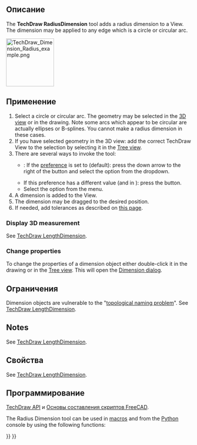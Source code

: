 <languages/>

{{Docnav/ru
|[[TechDraw_VerticalDimension/ru|Указать вертикальный размер]]
|[[TechDraw_DiameterDimension/ru|Указать диаметр]]
|[[TechDraw_Workbench/ru|Верстак "TechDraw"]]
|IconL=TechDraw_VerticalDimension.svg
|IconR=TechDraw_DiameterDimension.svg
|IconC=Workbench_TechDraw.svg
}}

{{GuiCommand/ru
|Name/ru=Указать радиус
|Name=TechDraw_RadiusDimension
|MenuLocation=TechDraw → Размеры → Указать радиус
|Workbenches=[[TechDraw_Workbench/ru|TechDraw]]
|SeeAlso=[[TechDraw_DiameterDimension/ru|Указать диаметр]]
}}

<span id="Description"></span>
==Описание==

The '''TechDraw RadiusDimension''' tool adds a radius dimension to a View. The dimension may be applied to any edge which is a circle or circular arc.

[[Image:TechDraw_Dimension_Radius_example.png|130px]]
{{Caption|Measuring a circle, indicating the radius}}

<span id="Usage"></span>
==Применение==

# Select a circle or circular arc. The geometry may be selected in the [[3D_view|3D view]] or in the drawing. Note some arcs which appear to be circular are actually ellipses or B-splines. You cannot make a radius dimension in these cases.
# If you have selected geometry in the 3D view: add the correct TechDraw View to the selection by selecting it in the [[Tree_view|Tree view]].
# There are several ways to invoke the tool:
#* {{Version|1.0}}: If the {{MenuCommand|Dimensioning tools}} [[TechDraw_Preferences#Dimensions|preference]] is set to {{Value|Single tool}} (default): press the down arrow to the right of the {{Button|[[Image:TechDraw_Dimension.svg||x16px]][[Image:Toolbar_flyout_arrow.svg|x16px]]}} button and select the {{MenuCommand|[[Image:TechDraw_RadiusDimension.svg|16px]] Insert Radius Dimension}} option from the dropdown.
#* If this preference has a different value (and in {{VersionMinus|0.21}}): press the {{Button|[[Image:TechDraw_RadiusDimension.svg|16px]] [[TechDraw_RadiusDimension|Insert Radius Dimension]]}} button.
#* Select the {{MenuCommand|TechDraw → Dimensions → [[Image:TechDraw_RadiusDimension.svg|16px]] Insert Radius Dimension}} option from the menu.
# A dimension is added to the View.
# The dimension may be dragged to the desired position.
# If needed, add tolerances as described on [[TechDraw_Geometric_dimensioning_and_tolerancing#Tolerances|this page]].

===Display 3D measurement===

See [[TechDraw_LengthDimension#Display_3D_measurement|TechDraw LengthDimension]].

===Change properties===

To change the properties of a dimension object either double-click it in the drawing or in the [[Tree_view|Tree view]]. This will open the [[TechDraw_LengthDimension#Dimension_dialog|Dimension dialog]].

<span id="Limitations"></span>
== Ограничения ==

Dimension objects are vulnerable to the "[[Topological_naming_problem|topological naming problem]]". See [[TechDraw_LengthDimension|TechDraw LengthDimension]].

==Notes==

See [[TechDraw_LengthDimension#Notes|TechDraw LengthDimension]].

<span id="Properties"></span>
==Свойства==

See [[TechDraw_LengthDimension#Properties|TechDraw LengthDimension]].

<span id="Scripting"></span>
==Программирование==

{{Emphasis|См. так же:}} [[TechDraw_API/ru|TechDraw API]] и [[FreeCAD_Scripting_Basics/ru|Основы составления скриптов FreeCAD]].

The Radius Dimension tool can be used in [[Macros|macros]] and from the [[Python|Python]] console by using the following functions:

{{Code|code=
dim1 = FreeCAD.ActiveDocument.addObject("TechDraw::DrawViewDimension", "Dimension")
dim1.Type = "Radius"
dim1.References2D=[(view1, "Edge1")]
page.addView(dim1)
}}


{{Docnav/ru
|[[TechDraw_VerticalDimension/ru|Указать вертикальный размер]]
|[[TechDraw_DiameterDimension/ru|Указать диаметр]]
|[[TechDraw_Workbench/ru|Верстак "TechDraw"]]
|IconL=TechDraw_VerticalDimension.svg
|IconR=TechDraw_DiameterDimension.svg
|IconC=Workbench_TechDraw.svg
}}

{{TechDraw Tools navi{{#translation:}}}}
{{Userdocnavi{{#translation:}}}}